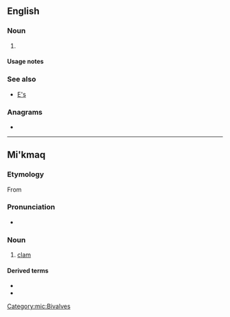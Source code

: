 {{also|Appendix:Variations of "es"}}
==English==

===Noun===
{{head|en|noun form}}

# {{plural of|en|e}}

====Usage notes====
{{U:en:plurals of letters}}

===See also===
* [[E's]]

===Anagrams===
* {{anagrams|en|a=es|-se|SE|Se.|se|se.}}

----

==Mi'kmaq==

===Etymology===
From {{inh|mic|alg-pro|*e·hsa}}

===Pronunciation===
* {{IPA|mic|/eːs/|[eːs]}}

===Noun===
{{mic-noun|an|e'sig|e'sl}}

# [[clam]]

====Derived terms====
* {{l|mic|sasqale's}}
* {{l|mic|saqsgale's}}

[[Category:mic:Bivalves]]